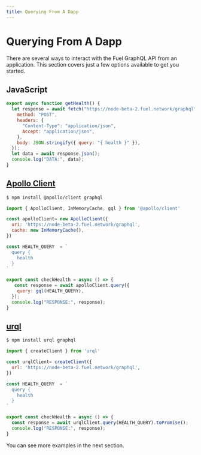 ```yaml
---
title: Querying From A Dapp
---
```


# Querying From A Dapp

There are several ways to interact with the Fuel GraphQL API from an application. 
This section covers just a few options available to get you started.

## JavaScript

```javascript
export async function getHealth() {
  let response = await fetch("https://node-beta-2.fuel.network/graphql", {
    method: "POST",
    headers: {
      "Content-Type": "application/json",
      Accept: "application/json",
    },
    body: JSON.stringify({ query: "{ health }" }),
  });
  let data = await response.json();
  console.log("DATA:", data);
}
```
## [Apollo Client](https://www.apollographql.com/apollo-client/)

```bash
$ npm install @apollo/client graphql
```

```javascript
import { ApolloClient, InMemoryCache, gql } from '@apollo/client'

const apolloClient= new ApolloClient({
  uri: 'https://node-beta-2.fuel.network/graphql',
  cache: new InMemoryCache(),
})

const HEALTH_QUERY  = `
  query {
    health
  }
`

export const checkHealth = async () => {
   const response = await apolloClient.query({
    query: gql(HEALTH_QUERY),
  });
  console.log("RESPONSE:", response);
}
```

## [urql](https://formidable.com/open-source/urql/)

```bash
$ npm install urql graphql
```

```javascript
import { createClient } from 'urql'

const urqlClient= createClient({
  url: 'https://node-beta-2.fuel.network/graphql',
})

const HEALTH_QUERY  = `
  query {
    health
  }
`

export const checkHealth = async () => {
  const response = await urqlClient.query(HEALTH_QUERY).toPromise();
  console.log("RESPONSE:", response);
}
```

You can see more examples in the next section.